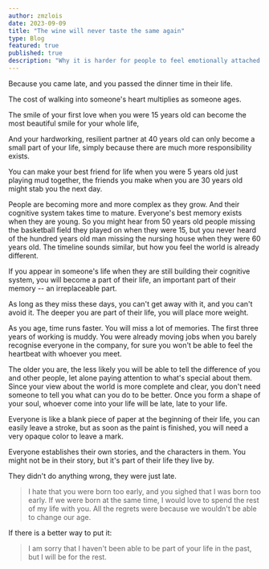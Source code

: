 ```yaml
---
author: zmzlois
date: 2023-09-09
title: "The wine will never taste the same again"
type: Blog
featured: true
published: true
description: "Why it is harder for people to feel emotionally attached when they are older"
---
```

Because you came late, and you passed the dinner time in their life.

The cost of walking into someone's heart multiplies as someone ages.

The smile of your first love when you were 15 years old can become the most beautiful smile for your whole life,

And your hardworking, resilient partner at 40 years old can only become a small part of your life, simply because there are much more responsibility exists.

You can make your best friend for life when you were 5 years old just playing mud together,  the friends you make when you are 30 years old might stab you the next day.

People are becoming more and more complex as they grow. And their cognitive system takes time to mature. Everyone's best memory exists when they are young. So you might hear from 50 years old people missing the basketball field they played on when they were 15, but you never heard of the hundred years old man missing the nursing house when they were 60 years old. The timeline sounds similar, but how you feel the world is already different.

If you appear in someone's life when they are still building their cognitive system, you will become a part of their life, an important part of their memory -- an irreplaceable part.

As long as they miss these days, you can't get away with it, and you can't avoid it. The deeper you are part of their life, you will place more weight.

As you age, time runs faster. You will miss a lot of memories. The first three years of working is muddy. You were already moving jobs when you barely recognise everyone in the company, for sure you won't be able to feel the heartbeat with whoever you meet.

The older you are, the less likely you will be able to tell the difference of you and other people, let alone paying attention to what's special about them. Since your view about the world is more complete and clear, you don't need someone to tell you what can you do to be better. Once you form a shape of your soul, whoever come into your life will be late, late to your life.

Everyone is like a blank piece of paper at the beginning of their life, you can easily leave a stroke, but as soon as the paint is finished, you will need a very opaque color to leave a mark.

Everyone establishes their own stories, and the characters in them. You might not be in their story, but it's part of their life they live by.

They didn't do anything wrong, they were just late.

> I hate that you were born too early, and you sighed that I was born too early.
> If we were born at the same time, I would love to spend the rest of my life with you.
> All the regrets were because we wouldn't be able to change our age.

If there is a better way to put it:
> I am sorry that I haven't been able to be part of your life in the past, but I will be for the rest.